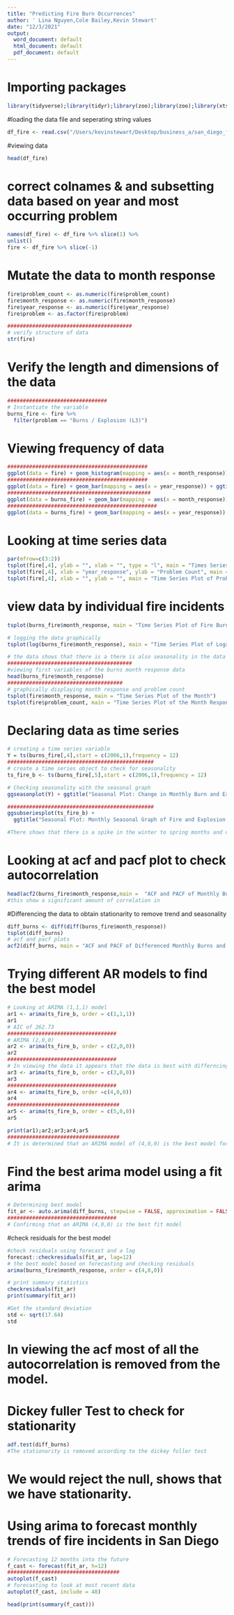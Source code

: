 ```yaml
---
title: "Predicting Fire Burn Occurrences"
author: ' Lina Nguyen,Cole Bailey,Kevin Stewart'
date: "12/3/2021"
output:
  word_document: default
  html_document: default
  pdf_document: default
---
```



# Importing packages
```r
library(tidyverse);library(tidyr);library(zoo);library(zoo);library(xts);library(tseries);library(astsa);library(lubridate);library(ggplot2);library(dplyr);library(fpp2);library(dplyr);library(tsibble);library(tseries);library(forecast);library(sarima);library(fpp2);library(ggplot2)

```


#loading the data file and seperating string values
```r
df_fire <- read.csv("/Users/kevinstewart/Desktop/business_a/san_diego_fire_incident.csv", sep = ",")
```


#viewing data
```r
head(df_fire)
```
# correct colnames & and subsetting data based on year and most occurring problem 
```r
names(df_fire) <- df_fire %>% slice(1) %>%
unlist()
fire <- df_fire %>% slice(-1)

```

# Mutate the data to month response
```r
fire$problem_count <- as.numeric(fire$problem_count)
fire$month_response <- as.numeric(fire$month_response)
fire$year_response <- as.numeric(fire$year_response)
fire$problem <- as.factor(fire$problem)

########################################
# verify structure of data 
str(fire)
```


# Verify the length and dimensions of the data 
```r
################################
# Instantiate the variable
burns_fire <- fire %>%
  filter(problem == "Burns / Explosion (L3)")

```


# Viewing frequency of data
```r
#############################################
ggplot(data = fire) + geom_histogram(mapping = aes(x = month_response)) + scale_x_continuous(breaks = scales::pretty_breaks(n = 12)) + ggtitle('Number of Fire And EMS Dispatchment per Month') + xlab('Month') + ylab('Count')
#############################################
ggplot(data = fire) + geom_bar(mapping = aes(x = year_response)) + ggtitle("Number of Fire And EMS Dispatchment per Year") + xlab("Year") + ylab("Count") + scale_x_continuous(breaks = scales::pretty_breaks(n = 16))
##############################################
ggplot(data = burns_fire) + geom_bar(mapping = aes(x = month_response)) + scale_x_continuous(breaks = scales::pretty_breaks(n = 12)) + ggtitle('Number of Fire Burn And Incidences per Month') + xlab('Month') + ylab('Count')
################################################
ggplot(data = burns_fire) + geom_bar(mapping = aes(x = year_response)) + scale_x_continuous(breaks = scales::pretty_breaks(n = 12)) + ggtitle('Number of Fire Burn And Explosions per Year') + xlab('Year') + ylab('Count')
```


# Looking at time series data 
```r
par(mfrow=c(3:2))
tsplot(fire[,4], ylab = "", xlab = "", type = "l", main = "Times Series Plot of EMS Incidences", col = 4)
tsplot(fire[,4], xlab = "year_response", ylab = "Problem Count", main = "Time Series Plot of Fire Burns and Explosions", type = "l", lwd=2, xlim = c(2006, 2021))
tsplot(fire[,4], xlab = "", ylab = "", main = "Time Series Plot of Problem Count", type = "l", lwd=2, xlim = c(1,612))
```

# view data by individual fire incidents
```r
tsplot(burns_fire$month_response, main = "Time Series Plot of Fire Burns And Explosions")

# logging the data graphically
tsplot(log(burns_fire$month_response), main = "Time Series Plot of Logarithm Fire Burns and Explosions")

# the data shows that there is a there is also seasonality in the data which will need to be removed.
########################################
#viewing first variables of the burns month response data 
head(burns_fire$month_response)
#####################################
# graphically displaying month response and problem count
tsplot(fire$month_response, main = "Time Series Plot of the Month")
tsplot(fire$problem_count, main = "Time Series Plot of the Month Response and Problem Count")
```


# Declaring data as time series 
```r
# creating a time series variable
Y = ts(burns_fire[,4],start = c(2006,1),frequency = 12)
###############################################
# create a time series object to check for seasonality 
ts_fire_b <- ts(burns_fire[,5],start = c(2006,1),frequency = 12)

# Checking seasonality with the seasonal graph 
ggseasonplot(Y) + ggtitle("Seasonal Plot: Change in Monthly Burn and Explosion Incidents")

###############################################
ggsubseriesplot(ts_fire_b) +
  ggtitle("Seasonal Plot: Monthly Seasonal Graph of Fire and Explosion Incidences")+ ylab("Number of Burn Incidents")

#There shows that there is a spike in the winter to spring months and drastic decrease at the start of summer. 

```


# Looking at acf and pacf plot to check autocorrelation
```r
head(acf2(burns_fire$month_response,main =  "ACF and PACF of Monthly Burns and Explosions"))
#this show a significant amount of correlation in 

```


#Differencing the data to obtain stationarity to remove trend and seasonality
```r
diff_burns <- diff(diff(burns_fire$month_response))
tsplot(diff_burns)
# acf and pacf plots
acf2(diff_burns, main = "ACF and PACF of Differenced Monthly Burns and Explosions")
```


# Trying different AR models to find the best model 
```r
# Looking at ARIMA (1,1,1) model
ar1 <- arima(ts_fire_b, order = c(1,1,1))
ar1
# AIC of 262.73
###################################
# ARIMA (2,0,0)
ar2 <- arima(ts_fire_b, order = c(2,0,0))
ar2
###################################
# In viewing the data it appears that the data is best with differncing 
ar3 <- arima(ts_fire_b, order = c(3,0,0))
ar3
###################################
ar4 <- arima(ts_fire_b, order =c(4,0,0))
ar4
####################################
ar5 <- arima(ts_fire_b, order = c(5,0,0))
ar5

print(ar1);ar2;ar3;ar4;ar5
####################################
# It is determined that an ARIMA model of (4,0,0) is the best model for forecasting 
```


# Find the best arima model using a fit arima 
```r
# Determining best model
fit_ar <- auto.arima(diff_burns, stepwise = FALSE, approximation = FALSE, trace = TRUE)
###################################
# Confirming that an ARIMA (4,0,0) is the best fit model
```


#check residuals for the best model 
```r
#check residuals using forecast and a lag
forecast::checkresiduals(fit_ar, lag=12)
# the best model based on forecasting and checking residuals
arima(burns_fire$month_response, order = c(4,0,0)) 

# print summary statistics
checkresiduals(fit_ar)
print(summary(fit_ar))

#Get the standard deviation
std <- sqrt(17.64)
std

```

# In viewing the acf most of all the autocorrelation is removed from the model.


# Dickey fuller Test to check for stationarity
```r
adf.test(diff_burns) 
#The stationarity is removed according to the dickey fuller test 
```
# We would reject the null, shows that we have stationarity.


# Using arima to forecast monthly trends of fire incidents in San Diego
```r
# Forecasting 12 months into the future
f_cast <- forecast(fit_ar, h=12)
####################################
autoplot(f_cast)
# forecasting to look at most recent data
autoplot(f_cast, include = 48)

head(print(summary(f_cast)))

```








